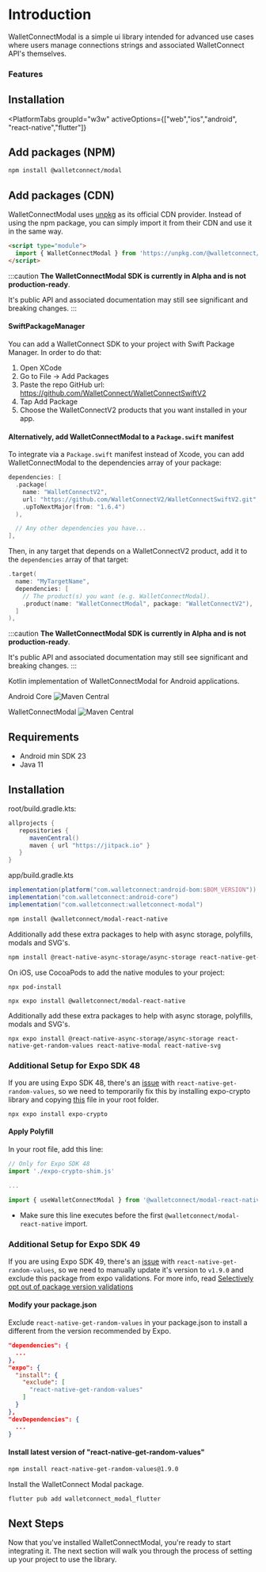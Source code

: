 
# Introduction

WalletConnectModal is a simple ui library intended for advanced use cases where users manage connections strings and associated WalletConnect API's themselves.

<CloudBanner />

### Features

## Installation

<PlatformTabs
	groupId="w3w"
	activeOptions={["web","ios","android", "react-native","flutter"]}
>
<PlatformTabItem value="web">

## Add packages (NPM)

```bash npm2yarn
npm install @walletconnect/modal
```

## Add packages (CDN)

WalletConnectModal uses [unpkg](https://www.unpkg.com/) as its official CDN provider.
Instead of using the npm package, you can simply import it from their CDN and use it in the same way.

```html
<script type="module">
  import { WalletConnectModal } from 'https://unpkg.com/@walletconnect/modal'
</script>
```

</PlatformTabItem>
<PlatformTabItem value="ios">

:::caution
**The WalletConnectModal SDK is currently in Alpha and is not production-ready**.

It's public API and associated documentation may still see significant and breaking changes.
:::

#### SwiftPackageManager

You can add a WalletConnect SDK to your project with Swift Package Manager. In order to do that:

1. Open XCode
2. Go to File -> Add Packages
3. Paste the repo GitHub url: https://github.com/WalletConnect/WalletConnectSwiftV2
4. Tap Add Package
5. Choose the WalletConnectV2 products that you want installed in your app.

#### Alternatively, add WalletConnectModal to a `Package.swift` manifest

To integrate via a `Package.swift` manifest instead of Xcode, you can add
WalletConnectModal to the dependencies array of your package:

```swift
dependencies: [
  .package(
    name: "WalletConnectV2",
    url: "https://github.com/WalletConnectV2/WalletConnectSwiftV2.git",
    .upToNextMajor(from: "1.6.4")
  ),

  // Any other dependencies you have...
],
```

Then, in any target that depends on a WalletConnectV2 product, add it to the `dependencies`
array of that target:

```swift
.target(
  name: "MyTargetName",
  dependencies: [
    // The product(s) you want (e.g. WalletConnectModal).
    .product(name: "WalletConnectModal", package: "WalletConnectV2"),
  ]
),
```
</PlatformTabItem>
<PlatformTabItem value="android">

:::caution
**The WalletConnectModal SDK is currently in Alpha and is not production-ready**.

It's public API and associated documentation may still see significant and breaking changes.
:::

Kotlin implementation of WalletConnectModal for Android applications.

Android Core ![Maven Central](https://img.shields.io/maven-central/v/com.walletconnect/android-core)

WalletConnectModal ![Maven Central](https://img.shields.io/maven-central/v/com.walletconnect/walletconnect-modal)

## Requirements

* Android min SDK 23
* Java 11

## Installation
root/build.gradle.kts:
```gradle
allprojects {
   repositories {
      mavenCentral()
      maven { url "https://jitpack.io" }
   }
}
```

app/build.gradle.kts

```gradle
implementation(platform("com.walletconnect:android-bom:$BOM_VERSION"))
implementation("com.walletconnect:android-core")
implementation("com.walletconnect:walletconnect-modal")
```

</PlatformTabItem>
<PlatformTabItem value="react-native">
<Tabs>
<TabItem value="rn-cli" label="React Native CLI">

```bash npm2yarn
npm install @walletconnect/modal-react-native
```

Additionally add these extra packages to help with async storage, polyfills, modals and SVG's.

```bash npm2yarn
npm install @react-native-async-storage/async-storage react-native-get-random-values react-native-modal react-native-svg
```

On iOS, use CocoaPods to add the native modules to your project:

```
npx pod-install
```

</TabItem>

<TabItem value="expo" label="Expo">

```
npx expo install @walletconnect/modal-react-native
```

Additionally add these extra packages to help with async storage, polyfills, modals and SVG's.

```
npx expo install @react-native-async-storage/async-storage react-native-get-random-values react-native-modal react-native-svg
```

<Tabs>
<TabItem value="sdk48" label="Expo 48">

### Additional Setup for Expo SDK 48

If you are using Expo SDK 48, there's an [issue](https://github.com/expo/expo/issues/17270) with `react-native-get-random-values`, so we need to temporarily fix this by installing expo-crypto library and copying [this](https://github.com/WalletConnect/modal-react-native/blob/main/example/expo-crypto-shim.js) file in your root folder.

```
npx expo install expo-crypto
```

#### Apply Polyfill

In your root file, add this line:

```javascript
// Only for Expo SDK 48
import './expo-crypto-shim.js'

...

import { useWalletConnectModal } from '@walletconnect/modal-react-native';
```

* Make sure this line executes before the first `@walletconnect/modal-react-native` import.

</TabItem>

<TabItem value="sdk49" label="Expo 49">

### Additional Setup for Expo SDK 49

If you are using Expo SDK 49, there's an [issue](https://github.com/expo/expo/issues/17270) with `react-native-get-random-values`, so we need to manually update it's version to `v1.9.0` and exclude this package from expo validations. For more info, read [Selectively opt out of package version validations](https://blog.expo.dev/expo-sdk-49-c6d398cdf740)

#### Modify your package.json

Exclude `react-native-get-random-values` in your package.json to install a different from the version recommended by Expo.

```json
"dependencies": {
  ...
},
"expo": {
  "install": {
    "exclude": [
      "react-native-get-random-values"
    ]
  }
},
"devDependencies": {
  ...
}
```

#### Install latest version of "react-native-get-random-values"

```bash npm2yarn
npm install react-native-get-random-values@1.9.0
```

</TabItem>

</Tabs>

</TabItem>
</Tabs>

</PlatformTabItem>
<PlatformTabItem value="flutter">

Install the WalletConnect Modal package.

```dart
flutter pub add walletconnect_modal_flutter
```

</PlatformTabItem>
</PlatformTabs>

## Next Steps

Now that you've installed WalletConnectModal, you're ready to start integrating it. The next section will walk you through the process of setting up your project to use the library.
